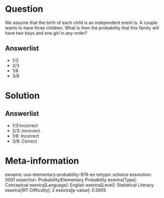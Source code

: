 Question
========

We assume that the birth of each child is an independent event is. A couple wants to have three children. What is then the probability that this family will have two boys and one girl in any order?

Answerlist
----------

* 1/3
* 2/3
* 1/8
* 3/8

Solution
========

Answerlist
----------

* 1/3:Incorrect
* 2/3: Incorrect
* 1/8: Incorrect
* 3/8: Correct

Meta-information
================
exname: uva-elementary-probability-978-en
extype: schoice
exsolution: 0001
exsection: Probability/Elementary Probability
exextra[Type]: Conceptual
exextra[Language]: English
exextra[Level]: Statistical Literacy
exextra[IRT-Difficulty]: 2
exextra[p-value]: 0.5905
